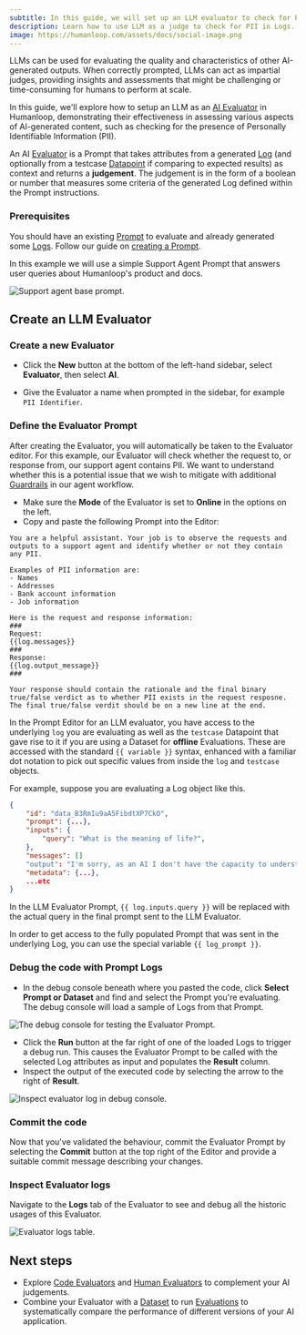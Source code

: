 ```yaml
---
subtitle: In this guide, we will set up an LLM evaluator to check for PII (Personally Identifiable Information) in Logs.
description: Learn how to use LLM as a judge to check for PII in Logs.
image: https://humanloop.com/assets/docs/social-image.png
---
```


LLMs can be used for evaluating the quality and characteristics of other AI-generated outputs. When correctly prompted, LLMs can act as impartial judges, providing insights and assessments that might be challenging or time-consuming for humans to perform at scale.

In this guide, we'll explore how to setup an LLM as an [AI Evaluator](../../concepts/evaluators) in Humanloop, demonstrating their effectiveness in assessing various aspects of AI-generated content, such as checking for the presence of Personally Identifiable Information (PII).

An AI [Evaluator](../../concepts/evaluators) is a Prompt that takes attributes from a generated [Log](../../concepts/logs) (and optionally from a testcase [Datapoint](../../concepts/dataset) if comparing to expected results) as context and returns a **judgement**.
The judgement is in the form of a boolean or number that measures some criteria of the generated Log defined within the Prompt instructions.

### Prerequisites

You should have an existing [Prompt](../../concepts/prompts) to evaluate and already generated some [Logs](../../concepts/logs).
Follow our guide on [creating a Prompt](../../development/guides/create-prompt).

In this example we will use a simple Support Agent Prompt that answers user queries about Humanloop's product and docs.

<img
  src="../../../assets/images/compare-prompts/compare-prompts-base.png"
  alt="Support agent base prompt."
/>

## Create an LLM Evaluator

<Steps>

### Create a new Evaluator

- Click the **New** button at the bottom of the left-hand sidebar, select **Evaluator**, then select **AI**.

- Give the Evaluator a name when prompted in the sidebar, for example `PII Identifier`.

### Define the Evaluator Prompt

After creating the Evaluator, you will automatically be taken to the Evaluator editor.
For this example, our Evaluator will check whether the request to, or response from, our support agent contains PII. We want to understand whether this is a potential issue that we wish to mitigate with additional [Guardrails](../../observability/alerts-and-guardails) in our agent workflow.

- Make sure the **Mode** of the Evaluator is set to **Online** in the options on the left.
- Copy and paste the following Prompt into the Editor:

```text
You are a helpful assistant. Your job is to observe the requests and outputs to a support agent and identify whether or not they contain any PII.

Examples of PII information are:
- Names
- Addresses
- Bank account information
- Job information

Here is the request and response information:
###
Request:
{{log.messages}}
###
Response:
{{log.output_message}}
###

Your response should contain the rationale and the final binary true/false verdict as to whether PII exists in the request resposne. The final true/false verdit should be on a new line at the end.
```

<Info title="Available Prompt Variables">

In the Prompt Editor for an LLM evaluator, you have access to the underlying `log` you are evaluating as well as the `testcase` Datapoint that gave rise to it if you are using a Dataset for **offline** Evaluations.
These are accessed with the standard `{{ variable }}` syntax, enhanced with a familiar dot notation to pick out specific values from inside the `log` and `testcase` objects.

For example, suppose you are evaluating a Log object like this.

```json
{
    "id": "data_B3RmIu9aA5FibdtXP7CkO",
    "prompt": {...},
    "inputs": {
    	"query": "What is the meaning of life?",
    },
    "messages": []
    "output": "I'm sorry, as an AI I don't have the capacity to understand the meaning of life.",
    "metadata": {...},
    ...etc
}
```

In the LLM Evaluator Prompt, `{{ log.inputs.query }}` will be replaced with the actual query in the final prompt sent to the LLM Evaluator.

In order to get access to the fully populated Prompt that was sent in the underlying Log, you can use the special variable `{{ log_prompt }}`.

</Info>

### Debug the code with Prompt Logs

- In the debug console beneath where you pasted the code, click **Select Prompt or Dataset** and find and select the Prompt you're evaluating.
  The debug console will load a sample of Logs from that Prompt.

<img
  src="../../../assets/images/evaluators/create-llm-evaluator-debug.png"
  alt="The debug console for testing the Evaluator Prompt."
/>

- Click the **Run** button at the far right of one of the loaded Logs to trigger a debug run. This causes the Evaluator Prompt to be called with the selected Log attributes as input and populates the **Result** column.
- Inspect the output of the executed code by selecting the arrow to the right of **Result**.

<img
  src="../../../assets/images/evaluators/create-llm-evaluator-debug-inspect.png"
  alt="Inspect evaluator log in debug console."
/>

### Commit the code

Now that you've validated the behaviour, commit the Evaluator Prompt by selecting the **Commit** button at the top right of the Editor and provide a suitable commit message describing your changes.

### Inspect Evaluator logs

Navigate to the **Logs** tab of the Evaluator to see and debug all the historic usages of this Evaluator.

<img
  src="../../../assets/images/evaluators/create-llm-evaluator-logs-table.png"
  alt="Evaluator logs table."
/>

</Steps>

## Next steps

- Explore [Code Evaluators](./ocde-based-evaluator) and [Human Evaluators](./human-evaluator) to complement your AI judgements.
- Combine your Evaluator with a [Dataset](../../concepts/datasets) to run [Evaluations](./run-evaluation) to systematically compare the performance of different versions of your AI application.
